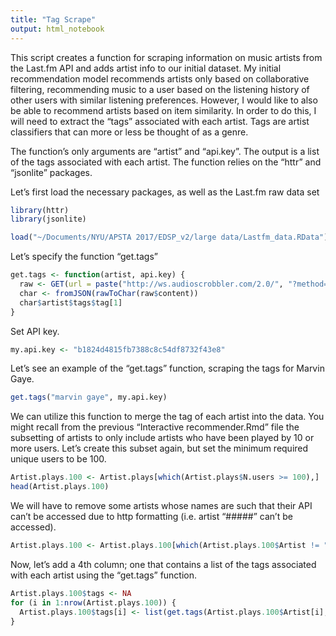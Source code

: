 ```yaml
---
title: "Tag Scrape"
output: html_notebook
---
```


This script creates a function for scraping information on music artists from the Last.fm API and adds artist info to our initial dataset.  My initial recommendation model recommends artists only based on collaborative filtering, recommending music to a user based on the listening history of other users with similar listening preferences.  However, I would like to also be able to recommend artists based on item similarity.  In order to do this, I will need to extract the "tags" associated with each artist.  Tags are artist classifiers that can more or less be thought of as a genre.

The function's only arguments are "artist" and "api.key".  The output is a list of the tags associated with each artist.  The function relies on the "httr" and "jsonlite" packages.

Let's first load the necessary packages, as well as the Last.fm raw data set

```r
library(httr)
library(jsonlite)
```

```r
load("~/Documents/NYU/APSTA 2017/EDSP_v2/large data/Lastfm_data.RData")
```

Let's specify the function "get.tags"
```r
get.tags <- function(artist, api.key) {
  raw <- GET(url = paste("http://ws.audioscrobbler.com/2.0/", "?method=artist.getinfo&artist=", artist, "&api_key=", api.key,"&format=json", sep = ""))
  char <- fromJSON(rawToChar(raw$content))
  char$artist$tags$tag[1]
}
```

Set API key.
```r
my.api.key <- "b1824d4815fb7388c8c54df8732f43e8"
```

Let's see an example of the "get.tags" function, scraping the tags for Marvin Gaye.
```r
get.tags("marvin gaye", my.api.key)
```

We can utilize this function to merge the tag of each artist into the data.  You might recall from the previous "Interactive recommender.Rmd" file the subsetting of artists to only include artists who have been played by 10 or more users.  Let's create this subset again, but set the minimum required unique users to be 100.
```r
Artist.plays.100 <- Artist.plays[which(Artist.plays$N.users >= 100),]
head(Artist.plays.100)
```

We will have to remove some artists whose names are such that their API can't be accessed due to http formatting (i.e. artist "#####" can't be accessed).
```r
Artist.plays.100 <- Artist.plays.100[which(Artist.plays.100$Artist != "#####"),]
```


Now, let's add a 4th column; one that contains a list of the tags associated with each artist using the "get.tags" function.
```r
Artist.plays.100$tags <- NA
for (i in 1:nrow(Artist.plays.100)) {
  Artist.plays.100$tags[i] <- list(get.tags(Artist.plays.100$Artist[i], my.api.key))
}
  
```

